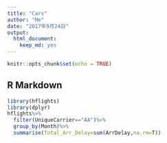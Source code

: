 ```yaml
---
title: "Cars"
author: "Me"
date: "2017年9月24日"
output: 
  html_document: 
    keep_md: yes
---
```


```r
knitr::opts_chunk$set(echo = TRUE)
```

## R Markdown

```r
library(hflights)
library(dplyr)
hflights%>%
  filter(UniqueCarrier=="AA")%>%
  group_by(Month)%>%
  summarise(Total_Arr_Delay=sum(ArrDelay,na.rm=T))
  
```

